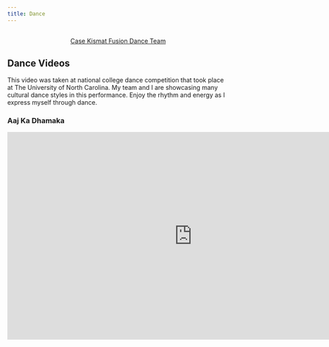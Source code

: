 ```yaml
---
title: Dance
---
```


```{=html}
<div  style="margin: 30px; text-align: center;">
<a class="btn btn-primary" href="https://casekismat.wixsite.com/casekismat" role="button" target="_blank" style="padding: 15px 30px;">Case Kismat Fusion Dance Team</a>
</div>
```

## Dance Videos

This video was taken at national college dance competition that took place at The University of North Carolina. My team and I are showcasing many cultural dance styles in this performance. Enjoy the rhythm and energy as I express myself through dance.

### Aaj Ka Dhamaka

<iframe width="840" height="472.5" src="https://www.youtube.com/embed/olwJh5W2WCA?si=shXcVOITIp8GGQQR" title="YouTube video player" frameborder="0" allow="accelerometer; autoplay; clipboard-write; encrypted-media; gyroscope; picture-in-picture; web-share" allowfullscreen></iframe>

